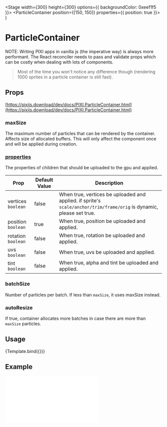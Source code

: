 
<Meta title="Components/ParticleContainer" component={ParticleContainer} />

  <Stage width={300} height={300} options={{ backgroundColor: 0xeef1f5 }}>
    <ParticleContainer position={[150, 150]} properties={{ position: true }}>
      <Sprite
        anchor={0.5}
        x={-75}
        y={-75}
        image="https://s3-us-west-2.amazonaws.com/s.cdpn.io/693612/IaUrttj.png"
      />
      <Sprite
        anchor={0.5}
        x={0}
        y={0}
        image="https://s3-us-west-2.amazonaws.com/s.cdpn.io/693612/IaUrttj.png"
      />
      <Sprite
        anchor={0.5}
        x={75}
        y={75}
        image="https://s3-us-west-2.amazonaws.com/s.cdpn.io/693612/IaUrttj.png"
      />
    </ParticleContainer>
  </Stage>
)

# ParticleContainer

NOTE: Writing PIXI apps in vanilla js (the imperative way) is always more performant.
The React reconciler needs to pass and validate props which can be costly when dealing with lots of components. 

> Most of the time you won't notice any difference though (rendering 1000 sprites in a particle container is still fast).

## Props

[https://pixijs.download/dev/docs/PIXI.ParticleContainer.html](https://pixijs.download/dev/docs/PIXI.ParticleContainer.html)

### maxSize

The maximum number of particles that can be rendered by the container. Affects size of allocated buffers.
This will only affect the component once and will be applied during creation.

### [properties](https://pixijs.download/dev/docs/PIXI.ParticleContainer.html#ParticleContainer)

The properties of children that should be uploaded to the gpu and applied.

| Prop | Default Value | Description |
| ---- | ------------- | ----------- |
| vertices `boolean` | false | When true, vertices be uploaded and applied. if sprite's `scale/anchor/trim/frame/orig` is dynamic, please set true. |
| position `boolean` | true | When true, position be uploaded and applied. |
| rotation `boolean` | false | When true, rotation be uploaded and applied. |
| uvs `boolean` | false | When true, uvs be uploaded and applied. | 
| tint `boolean` | false | When true, alpha and tint be uploaded and applied. |


### batchSize

Number of particles per batch. If less than `maxSize`, it uses maxSize instead.

### autoResize

If true, container allocates more batches in case there are more than `maxSize` particles.

## Usage

<Canvas>
  <Story name="default">{Template.bind({})}</Story>
</Canvas>

## Example

<iframe 
  height={600} 
  scrolling="no"
  title="Particle Container"
  src="//codepen.io/inlet/embed/db5dc6ecfb42bbf8dd5322a1015dff70/?height=600&theme-id=33987&default-tab=result&embed-version=2"
  frameBorder="no" 
  allowFullScreen={true}
  style={{ width: '100%' }} />
